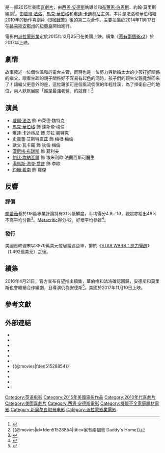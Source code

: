 {{noteTA
|G1=Movie
|G2=Show
}}
{{Infobox film
| name = 老爸当家
| original_name = {{lang|en|''Daddy's Home''}}
| image = Daddy's Home Poster.jpg
| alt =
| caption = 電影海報
| director = [[西恩·安德斯|西恩·安德斯]]
| producer = [[威爾·法洛|威爾·法洛]]<br>[[亞當·麥凱|亞當·麥凱]]<br>[[克里斯·亨奇|克里斯·亨奇]]<br>約翰·莫里斯
| writer = [[布萊恩·伯恩斯|布萊恩·伯恩斯]]<br>西恩·安德斯<br>約翰·莫里斯
| story = 布萊恩·伯恩斯
| starring = 威爾·法洛<br>[[馬克·華伯格|馬克·華伯格]]<br>[[琳達·卡迪林尼|琳達·卡迪林尼]]
| music = {{le|麥可·安德魯斯|Michael Andrews (musician)}}
| cinematography = {{le|胡里奧·麥科特|Julio Macat}}
| editing = 艾瑞克·基薩克<br>布萊德·威爾海特
| studio = [[Red_Granite_Pictures|Red Granite Pictures]]<br>{{le|蓋瑞桑切斯製作公司|Gary Sanchez Productions}}
| distributor = [[派拉蒙影業|派拉蒙影業]]
| released = {{Film date|2015|12|25|美國|2015|12|31|臺灣、新加坡|2016|1|7|香港}} 
| runtime = 96分鐘<!--Theatrical runtime: 95:54--><ref>{{cite web | url=http://www.bbfc.co.uk/releases/daddys-home-film | title=''DADDY'S HOME'' (12A) | work=[[British_Board_of_Film_Classification|British Board of Film Classification]] | date=September 28, 2015 | accessdate=September 29, 2015 | archive-date=2016-03-05 | archive-url=https://web.archive.org/web/20160305200658/http://www.bbfc.co.uk/releases/daddys-home-film | dead-url=no }}</ref>
| country = {{USA}}
| language = 英語
| budget = 5000萬美元
| gross = 2.42億美元
| preceded_by = 
| followed_by = 《[[老爸当家x2|老爸当家x2]]》
| cn_name = 老爸当家
| hk_name = 左一爸又一爸
| tw_name = 家有兩個爸
| sg_name = 家有两个爸
}}
{{作品名稱|name=''Daddy's Home''|hk=左一爸又一爸|tw=家有兩個爸|cn=老爸当家}}是一部2015年美國[[喜劇片|喜劇片]]，由[[西恩·安德斯|西恩·安德斯]]執導並和[[布萊恩·伯恩斯|布萊恩·伯恩斯]]、約翰·莫里斯編劇<ref name="deadline.com">{{Cite web |url=http://deadline.com/2015/06/daddys-home-trailer-will-ferrell-mark-wahlberg-comedy-dad-stepdad-1201450100/ |title=存档副本 |accessdate=2015-12-04 |archive-date=2015-12-10 |archive-url=https://web.archive.org/web/20151210135656/http://deadline.com/2015/06/daddys-home-trailer-will-ferrell-mark-wahlberg-comedy-dad-stepdad-1201450100/ |dead-url=no }}</ref>。由[[威爾·法洛|威爾·法洛]]、[[馬克·華伯格|馬克·華伯格]]和[[琳達·卡迪林尼|琳達·卡迪林尼]]主演。本片是法洛和華伯格繼2010年的動作喜劇片《[[B咖戰警|B咖戰警]]》後的第二次合作。主要拍攝於2014年11月17日在[[路易斯安那州|路易斯安那州]]的[[紐奧良|紐奧良]]開始進行。

電影由[[派拉蒙影業|派拉蒙影業]]定於2015年12月25日在美國上映。續集《[[家有兩個爸x2|家有兩個爸x2]]》於2017年上映。

==劇情==
故事敘述一位個性溫和的電台主管，同時也是一位努力與新婚太太的小孩打好關係的繼父，眼看生疏的親子關係好不容易有起色的同時，孩子們的親生父親竟然回來了！讓繼父更意外的是，這位親爹可是個風流倜儻的年輕壯漢，為了捍衛自己的地位，兩人默默展開「誰是最強老爸」的競賽！<ref>{{@movies|id=fden51528854|title=家有兩個爸 Daddy's Home}}<!-- 2015-12-04 accessdate --></ref>

==演員==
*[[威爾·法洛|威爾·法洛]] 飾 布萊德·魏特克
*[[馬克·華伯格|馬克·華伯格]] 飾 達斯帝·梅倫
*[[琳達·卡迪林尼|琳達·卡迪林尼]] 飾 莎拉·魏特克
*史嘉蕾·艾斯特韋茲 飾 梅根·梅倫
*歐文·瓦卡羅 飾 狄倫·梅倫
*[[漢尼拔·布瑞斯|漢尼拔·布瑞斯]] 飾 葛利夫
*[[鮑比·坎納瓦爾|鮑比·坎納瓦爾]] 飾 埃米利歐·法蘭西斯可醫生
*[[湯馬斯·海登·喬許|湯馬斯·海登·喬許]] 飾 李歐
*[[約翰·希南|約翰·希南]] 飾 羅傑

==反響==
===評價===
[[爛番茄|爛番茄]]基於118篇專業評論持有31%低鮮度，平均得分4.9／10，觀眾亦給出49%不高平均分數<ref>{{cite web |url=http://www.rottentomatoes.com/m/daddys_home_2014/ |title=Daddy's Home (2015) |website=Rotten Tomatoes |accessdate=2018-01-25 |archive-date=2017-11-28 |archive-url=https://web.archive.org/web/20171128082045/https://www.rottentomatoes.com/m/daddys_home_2014/ |dead-url=no }}</ref>。[[Metacritic|Metacritic]]得分42，好壞平均參雜<ref>{{cite web |url=http://www.metacritic.com/movie/daddys-home |title=Daddy's Home (2015) |website=Metacritic |accessdate=December 24, 2015 |archive-date=2018-01-17 |archive-url=https://web.archive.org/web/20180117183901/http://www.metacritic.com/movie/daddys-home |dead-url=no }}</ref>。

===發行===
美國首映週末以3870萬美元位居當週亞軍，排於《[[STAR_WARS：原力覺醒|STAR WARS：原力覺醒]]》（1.492億美元）之後。

==續集==
{{main|家有兩個爸x2}}
2016年4月21日，官方宣布有望推出續集，華伯格和法洛確認回歸，安德斯和莫里斯也會繼續合作編劇，且導演仍為安德斯<ref>{{cite web |url=http://www.thewrap.com/daddys-home-2-sequel-will-ferrell-mark-wahlberg-paramount-sean-anders/ |title=Will Ferrell, Mark Wahlberg to Star in ‘Daddy’s Home 2’ |work=thewrap.com |accessdate=2016-04-25 |archive-date=2016-04-25 |archive-url=https://web.archive.org/web/20160425055724/http://www.thewrap.com/daddys-home-2-sequel-will-ferrell-mark-wahlberg-paramount-sean-anders/ |dead-url=no }}</ref>。美國於2017年11月10日上映。

==參考文獻==
{{reflist|30em}}

==外部連結==
* {{official website|http://daddyshomemovie.tumblr.com/}}
* {{IMDb title|1528854}}
* {{Rotten Tomatoes|daddys_home_2014}}
* {{Metacritic|daddys-home}}
* {{Mojo title|daddyshome}}
* {{amg movie|592364}}
* {{@movies|fden51528854}}
* {{Yahoomovie id|6032}}
* {{Yahoo-movie-hk title|29474}}
* {{mtime|218417}}
* {{douban}}

{{Sean Anders}}
{{DEFAULTSORT:Daddy's Home (film)}}
[[Category:英语电影|Category:英语电影]]
[[Category:2015年美國電影作品|Category:2015年美國電影作品]]
[[Category:2010年代喜劇片|Category:2010年代喜劇片]]
[[Category:美國喜劇片|Category:美國喜劇片]]
[[Category:西恩·安德斯電影|Category:西恩·安德斯電影]]
[[Category:機能不全家庭題材電影|Category:機能不全家庭題材電影]]
[[Category:新奥尔良取景电影|Category:新奥尔良取景电影]]
[[Category:派拉蒙影業電影|Category:派拉蒙影業電影]]